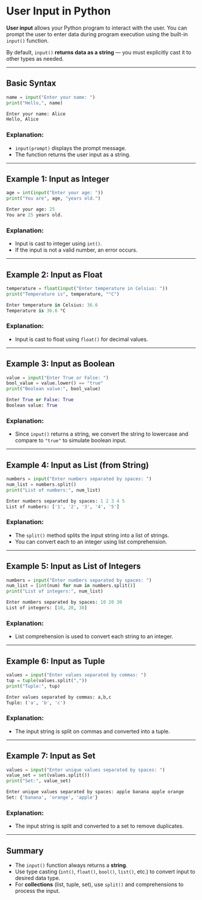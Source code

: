 # User Input in Python

**User input** allows your Python program to interact with the user. You can prompt the user to enter data during program execution using the built-in `input()` function.

By default, `input()` **returns data as a string** — you must explicitly cast it to other types as needed.

---

## Basic Syntax

```python filename="input_basic.py" {2, 3}
name = input("Enter your name: ")
print("Hello,", name)
```

```python filename="output.txt"
Enter your name: Alice
Hello, Alice
```

### Explanation:

- `input(prompt)` displays the prompt message.
- The function returns the user input as a string.

---

## Example 1: Input as Integer

```python filename="input_int.py" {2, 3}
age = int(input("Enter your age: "))
print("You are", age, "years old.")
```

```python filename="output.txt"
Enter your age: 25
You are 25 years old.
```

### Explanation:

- Input is cast to integer using `int()`.
- If the input is not a valid number, an error occurs.

---

## Example 2: Input as Float

```python filename="input_float.py" {2, 3}
temperature = float(input("Enter temperature in Celsius: "))
print("Temperature is", temperature, "°C")
```

```python filename="output.txt"
Enter temperature in Celsius: 36.6
Temperature is 36.6 °C
```

### Explanation:

- Input is cast to float using `float()` for decimal values.

---

## Example 3: Input as Boolean

```python filename="input_bool.py" {2, 3, 4}
value = input("Enter True or False: ")
bool_value = value.lower() == "true"
print("Boolean value:", bool_value)
```

```python filename="output.txt"
Enter True or False: True
Boolean value: True
```

### Explanation:

- Since `input()` returns a string, we convert the string to lowercase and compare to `"true"` to simulate boolean input.

---

## Example 4: Input as List (from String)

```python filename="input_list.py" {2, 3, 4}
numbers = input("Enter numbers separated by spaces: ")
num_list = numbers.split()
print("List of numbers:", num_list)
```

```python filename="output.txt"
Enter numbers separated by spaces: 1 2 3 4 5
List of numbers: ['1', '2', '3', '4', '5']
```

### Explanation:

- The `split()` method splits the input string into a list of strings.
- You can convert each to an integer using list comprehension.

---

## Example 5: Input as List of Integers

```python filename="input_list_int.py" {2, 3, 4}
numbers = input("Enter numbers separated by spaces: ")
num_list = [int(num) for num in numbers.split()]
print("List of integers:", num_list)
```

```python filename="output.txt"
Enter numbers separated by spaces: 10 20 30
List of integers: [10, 20, 30]
```

### Explanation:

- List comprehension is used to convert each string to an integer.

---

## Example 6: Input as Tuple

```python filename="input_tuple.py" {2, 3, 4}
values = input("Enter values separated by commas: ")
tup = tuple(values.split(","))
print("Tuple:", tup)
```

```python filename="output.txt"
Enter values separated by commas: a,b,c
Tuple: ('a', 'b', 'c')
```

### Explanation:

- The input string is split on commas and converted into a tuple.

---

## Example 7: Input as Set

```python filename="input_set.py" {2, 3, 4}
values = input("Enter unique values separated by spaces: ")
value_set = set(values.split())
print("Set:", value_set)
```

```python filename="output.txt"
Enter unique values separated by spaces: apple banana apple orange
Set: {'banana', 'orange', 'apple'}
```

### Explanation:

- The input string is split and converted to a set to remove duplicates.

---

## Summary

- The `input()` function always returns a **string**.
- Use type casting (`int()`, `float()`, `bool()`, `list()`, etc.) to convert input to desired data type.
- For **collections** (list, tuple, set), use `split()` and comprehensions to process the input.
